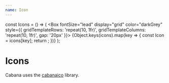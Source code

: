 ```yaml
---
name: Icon
---
```

const Icons = () => (
    <Box fontSize="lead" display="grid" color="darkGrey" style={{ gridTemplateRows: 'repeat(10, 1fr)', gridTemplateColumns: 'repeat(10, 1fr)', gap: '20px' }}>
        {Object.keys(icons).map(key => {
            const Icon = icons[key];
            return <Icon key={key} />;
        })}
    </Box>
);

<a id="Icons"></a>

# Icons

Cabana uses the [cabanaico](https://github.com/lucastobrazil/cabanaico) library.

<Icons />

